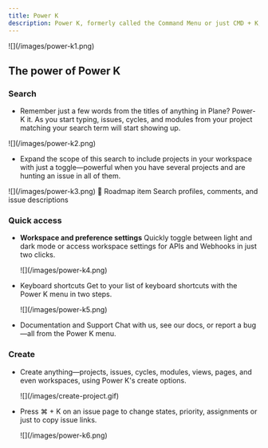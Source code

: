 ```yaml
---
title: Power K
description: Power K, formerly called the Command Menu or just CMD + K, is a list of shortcuts to actions you can take in Plane. It is your quick, keyboard-first, Plane navigator that offers several wishlist accessways to Plane’s destinations.
---
```


<Frame>![](/images/power-k1.png)</Frame>

## The power of Power K

### Search
 - Remember just a few words from the titles of anything in Plane? Power-K it. As you start typing, issues, cycles, and modules from your project matching your search term will start showing up.
 
 <Frame>![](/images/power-k2.png)</Frame>

 - Expand the scope of this search to include projects in your workspace with just a toggle—powerful when you have several projects and are hunting an issue in all of them.

<Frame>![](/images/power-k3.png)</Frame>

<Note>
  🎯
  Roadmap item
  Search profiles, comments, and issue descriptions
</Note>

### Quick access
 - **Workspace and preference settings**
     Quickly toggle between light and dark mode or access workspace settings for APIs and Webhooks in just two clicks.

   <Frame>![](/images/power-k4.png)</Frame>

 - Keyboard shortcuts
   Get to your list of keyboard shortcuts with the Power K menu in two steps.

   <Frame>![](/images/power-k5.png)</Frame>

 - Documentation and Support
   Chat with us, see our docs, or report a bug—all from the Power K menu.

### Create

 - Create anything—projects, issues, cycles, modules, views, pages, and even workspaces, using Power K's create options.
   
   <Frame>![](/images/create-project.gif)</Frame>
   
 - Press ⌘ + K on an issue page to change states, priority, assignments or just to copy issue links.

   <Frame>![](/images/power-k6.png)</Frame>

